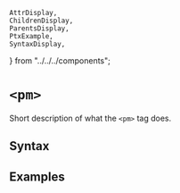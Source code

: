     AttrDisplay,
    ChildrenDisplay,
    ParentsDisplay,
    PtxExample,
    SyntaxDisplay,
} from "../../../components";

# `<pm>`

Short description of what the `<pm>` tag does.

## Syntax

<SyntaxDisplay name="pm" />

## Examples

    